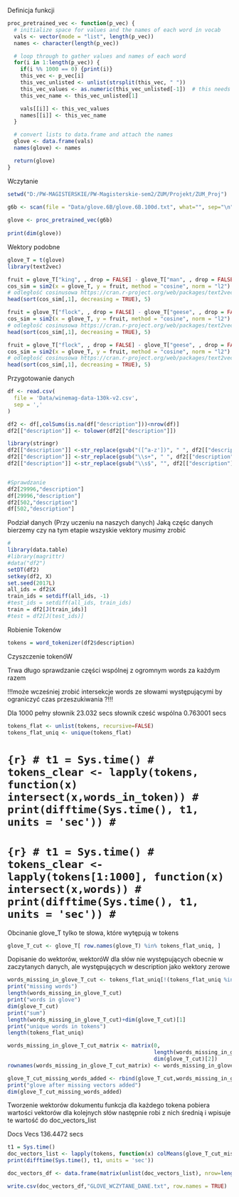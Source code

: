 Definicja funkcji 

```r
proc_pretrained_vec <- function(p_vec) {
  # initialize space for values and the names of each word in vocab
  vals <- vector(mode = "list", length(p_vec))
  names <- character(length(p_vec))

  # loop through to gather values and names of each word
  for(i in 1:length(p_vec)) {
    if(i %% 1000 == 0) {print(i)}
    this_vec <- p_vec[i]
    this_vec_unlisted <- unlist(strsplit(this_vec, " "))
    this_vec_values <- as.numeric(this_vec_unlisted[-1])  # this needs testing, does it become numeric?
    this_vec_name <- this_vec_unlisted[1]

    vals[[i]] <- this_vec_values
    names[[i]] <- this_vec_name
  }

  # convert lists to data.frame and attach the names
  glove <- data.frame(vals)
  names(glove) <- names

  return(glove)
}
```

Wczytanie 

```r
setwd("D:/PW-MAGISTERSKIE/PW-Magisterskie-sem2/ZUM/Projekt/ZUM_Proj")
    
g6b <- scan(file = "Data/glove.6B/glove.6B.100d.txt", what="", sep="\n")

glove <- proc_pretrained_vec(g6b)
    
print(dim(glove)) 
```
Wektory podobne

```r
glove_T = t(glove)
library(text2vec)
```



```r
fruit = glove_T["king", , drop = FALSE] - glove_T["man", , drop = FALSE] + glove_T["woman", , drop = FALSE]  
cos_sim = sim2(x = glove_T, y = fruit, method = "cosine", norm = "l2") 
# odległość cosinusowa https://cran.r-project.org/web/packages/text2vec/text2vec.pdf str 29
head(sort(cos_sim[,1], decreasing = TRUE), 5)
```

```r
fruit = glove_T["flock", , drop = FALSE] - glove_T["geese", , drop = FALSE] + glove_T["buffalo", , drop = FALSE]  
cos_sim = sim2(x = glove_T, y = fruit, method = "cosine", norm = "l2") 
# odległość cosinusowa https://cran.r-project.org/web/packages/text2vec/text2vec.pdf str 29
head(sort(cos_sim[,1], decreasing = TRUE), 5)
```

```r
fruit = glove_T["flock", , drop = FALSE] - glove_T["geese", , drop = FALSE] + glove_T["bison", , drop = FALSE]  
cos_sim = sim2(x = glove_T, y = fruit, method = "cosine", norm = "l2") 
# odległość cosinusowa https://cran.r-project.org/web/packages/text2vec/text2vec.pdf str 29
head(sort(cos_sim[,1], decreasing = TRUE), 5)
```


Przygotowanie danych
```r
df <- read.csv(
  file = 'Data/winemag-data-130k-v2.csv',
  sep = ','
)

df2 <- df[,colSums(is.na(df["description"]))<nrow(df)]
df2[["description"]] <- tolower(df2[["description"]])

library(stringr)
df2[["description"]] <-str_replace(gsub("([^a-z'])", " ", df2[["description"]]), "B", "b") 
df2[["description"]] <-str_replace(gsub("\\s+", " ", df2[["description"]]), "B", "b") 
df2[["description"]] <-str_replace(gsub("\\s$", "", df2[["description"]]), "B", "b")


#Sprawdzanie
df2[29996,"description"]
df[29996,"description"]
df2[502,"description"]
df[502,"description"]
```

Podział danych (Przy uczeniu na naszych danych)
Jaką częśc danych bierzemy czy na tym etapie wszyskie vektory musimy zrobić

```r
#
library(data.table)
#library(magrittr)
#data("df2")
setDT(df2)
setkey(df2, X)
set.seed(2017L)
all_ids = df2$X
train_ids = setdiff(all_ids, -1)
#test_ids = setdiff(all_ids, train_ids)
train = df2[J(train_ids)]
#test = df2[J(test_ids)]

```

Robienie Tokenów
```r
tokens = word_tokenizer(df2$description)
```

Czyszczenie tokenóW

Trwa długo sprawdzanie części wspólnej z ogromnym words za każdym razem

!!!może wcześniej zrobić intersekcje words ze słowami występującymi by ograniczyć czas przeszukiwania ?!!!

Dla 1000
pełny słownik 23.032 secs
słownik cześć wspólna 0.763001 secs

```r
tokens_flat <- unlist(tokens, recursive=FALSE)
tokens_flat_uniq <- unique(tokens_flat)
```

# ```{r}
# t1 = Sys.time()
# tokens_clear <- lapply(tokens, function(x) intersect(x,words_in_token))
# print(difftime(Sys.time(), t1, units = 'sec'))
# ```

# ```{r}
# t1 = Sys.time()
# tokens_clear <- lapply(tokens[1:1000], function(x) intersect(x,words))
# print(difftime(Sys.time(), t1, units = 'sec'))
# ```

<!-- Jak działa oczyszczanie ? -->
<!-- ```{r} -->
<!-- words <- row.names(glove_T) -->
<!-- writeLines("intersect\n") -->
<!-- intersect(tokens[[1]],words_in_token) -->
<!-- writeLines("\noriginal\n") -->
<!-- tokens[[1]] -->
<!-- ``` -->

Obcinanie glove_T tylko te słowa, które wytępują w tokens

```r
glove_T_cut <- glove_T[ row.names(glove_T) %in% tokens_flat_uniq, ]
```

Dopisanie do wektorów, wektoróW dla słów nie występujących obecnie w zaczytanych danych, ale występujących w description jako wektory zerowe 

```r
words_missing_in_glove_T_cut <- tokens_flat_uniq[!(tokens_flat_uniq %in% row.names(glove_T_cut)) ]
print("missing words")
length(words_missing_in_glove_T_cut)
print("words in glove")
dim(glove_T_cut)
print("sum")
length(words_missing_in_glove_T_cut)+dim(glove_T_cut)[1]
print("unique words in tokens")
length(tokens_flat_uniq)

words_missing_in_glove_T_cut_matrix <- matrix(0, 
                                              length(words_missing_in_glove_T_cut),
                                              dim(glove_T_cut)[2])
rownames(words_missing_in_glove_T_cut_matrix) <- words_missing_in_glove_T_cut

glove_T_cut_missing_words_added <- rbind(glove_T_cut,words_missing_in_glove_T_cut_matrix)
print("glove after missing vectors added")
dim(glove_T_cut_missing_words_added)

```
Tworzenie wektorów dokumentu funkcja dla każdego tokena pobiera wartości vektorów dla kolejnych słów następnie robi z nich średnią i wpisuje te wartość do doc_vectors_list

Docs Vecs  136.4472 secs
```r
t1 = Sys.time()
doc_vectors_list <- lapply(tokens, function(x) colMeans(glove_T_cut_missing_words_added[x,]))
print(difftime(Sys.time(), t1, units = 'sec'))
```

```r
doc_vectors_df <- data.frame(matrix(unlist(doc_vectors_list), nrow=length(doc_vectors_list), byrow=TRUE))
```

```r
write.csv(doc_vectors_df,"GLOVE_WCZYTANE_DANE.txt", row.names = TRUE)
```

